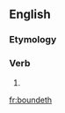 ==English==

===Etymology===
{{suffix|bound|eth|lang=en}}

===Verb===
{{head|en|verb form}}

# {{en-archaic third-person singular of|bound}}

[[fr:boundeth]]